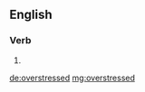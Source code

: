 ==English==

===Verb===
{{head|en|verb form}}

# {{en-past of|overstress}}

[[de:overstressed]]
[[mg:overstressed]]